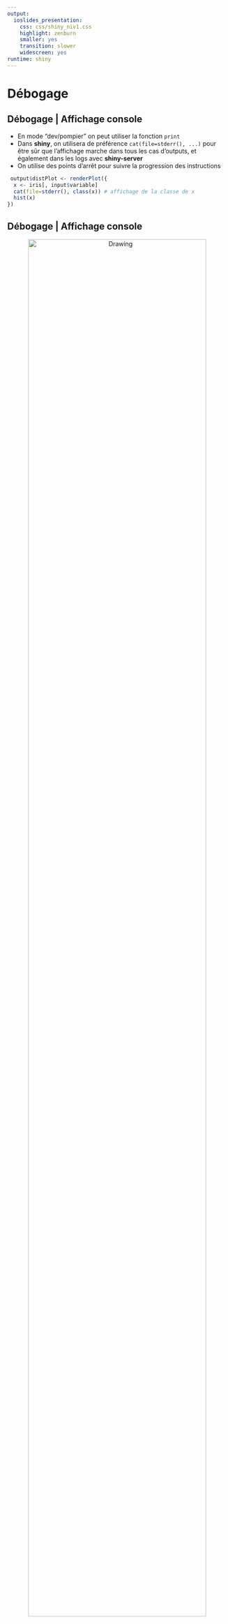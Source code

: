 ```yaml
---
output:
  ioslides_presentation:
    css: css/shiny_niv1.css
    highlight: zenburn
    smaller: yes
    transition: slower
    widescreen: yes
runtime: shiny
---
```


# Débogage

## Débogage | Affichage console

- En mode "dev/pompier" on peut utiliser la fonction `print`
- Dans __shiny__, on utilisera de préférence ``cat(file=stderr(), ...)`` pour être sûr que l'affichage marche dans tous les cas d'outputs, et également dans les logs avec __shiny-server__
- On utilise des points d'arrêt pour suivre la progression des instructions

```r
 output$distPlot <- renderPlot({
  x <- iris[, input$variable]
  cat(file=stderr(), class(x)) # affichage de la classe de x
  hist(x)
})
```

## Débogage | Affichage console

<div style="text-align:center" markdown="1">
<img src="img/debug_cat.png" alt="Drawing" style="width: 90%;">
</div>

## Débogage | Lancement manuel d'un browser

- On peut insérer le lancement d'un ``browser()`` à n'importe quel moment
- On pourra alors observer les différents objets et avancer pas-à-pas 

```r
 output$distPlot <- renderPlot({
  x <- iris[, input$variable]
  browser() # lancement du browser
  hist(x)
})
```

- Ne pas oublier de l'enlever une fois le développement terminé...!


## Débogage | Lancement manuel d'un browser

<div style="text-align:center" markdown="1">
<img src="img/debug_browser.png" alt="Drawing" style="width: 90%;">
</div>

## Débogage | Lancement automatique d'un browser

- L'option ``options(shiny.error = browser)`` permet de lancer un ``browser()`` automatiquement lors de l'apparition d'une erreur

```r
options(shiny.error = browser)
```

## Débogage | Mode "showcase"

- En lançant une application avec l'option  ``display.mode="showcase"`` et l'utilisation de la fonction ``runApp()``, 
on peut observer en direct l'éxécution du code :

```r
runApp("path/to/myapp", display.mode="showcase")
```


## Débogage | Mode "showcase"

<div style="text-align:center" markdown="1">
<img src="img/debug_showcase.png" alt="Drawing" style="width: 90%;">
</div>

## Débogage | Reactive log

- En activant l'option ``shiny.reactlog``, on peut visualiser à tous instants les dépendances et les flux entre les objets réactifs de __shiny__
    + soit en tappant ``ctrl+F3`` dans le navigateur web
    + soit en insérant ``showReactLog()`` au-sein du code shiny

```r
options(shiny.reactlog=TRUE) 

output$distPlot <- renderPlot({
  x <- iris[, input$variable]
  showReactLog() # launch shiny.reactlog
  hist(x)
}) 
```

## Débogage | Reactive log

<div style="text-align:center" markdown="1">
<img src="img/debug_log.png" alt="Drawing" style="width: 90%;">
</div>

## Débogage | Communication client/server

- Toutes les communications entre le client et le server sont visibles en utilisant l'option ``shiny.trace``

```r
options(shiny.trace = TRUE) 
```


## Débogage | Communication client/server

<div style="text-align:center" markdown="1">
<img src="img/debug_trace.png" alt="Drawing" style="width: 90%;">
</div>

## Débogage | Traçage des erreurs

- Depuis ``shiny_0.13.1``, on récupère la stack trace quand une erreur se produit
- Si besoin, on peut récupérer une stack trace encore plus complète, comprenant les diffénrets fonctions internes, avec ``options(shiny.fullstacktrace = TRUE)``


```r
options(shiny.fullstacktrace = TRUE)
```


## Débogage | Traçage des erreurs

<div style="text-align:center" markdown="1">
<img src="img/debug_stack.png" alt="Drawing" style="width: 90%;">
</div>
